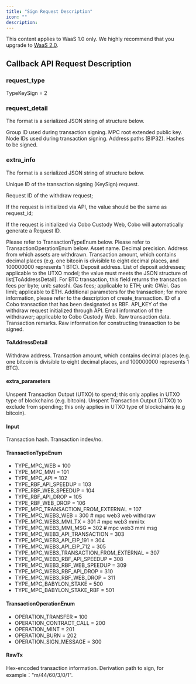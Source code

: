 ```yaml
---
title: "Sign Request Description"
icon: ""
description:
---
```

<Note>This content applies to WaaS 1.0 only. We highly recommend that you upgrade to [WaaS 2.0](/v2/guides/overview/introduction).</Note>


## Callback API Request Description

### request_type

TypeKeySign = 2

### request_detail

The format is a serialized JSON string of structure below.

<ParamField body="group_id" type="String" required>Group ID used during transaction signing.</ParamField>
<ParamField body="root_pub_key" type="String" required>MPC root extended public key.</ParamField>
<ParamField body="used_node_ids" type="[]String" required>Node IDs used during transaction signing.</ParamField>
<ParamField body="bip32_path_list" type="[]String" required>Address paths (BIP32).</ParamField>
<ParamField body="msg_hash_list" type="[]String" required>Hashes to be signed.</ParamField>

### extra_info

The format is a serialized JSON string of structure below.

<ParamField body="cobo_id" type="String" required>Unique ID of the transaction signing (KeySign) request.</ParamField>
<ParamField body="api_request_id" type="String" required><p>Request ID of the withdraw request;</p><p>If the request is initialized via API, the value should be the same as request_id;</p><p>If the request is initialized via Cobo Custody Web, Cobo will automatically generate a Request ID.</p></ParamField>
<ParamField body="transaction_type" type="TransactionTypeEnum" required>Please refer to TransactionTypeEnum below.</ParamField>
<ParamField body="operation" type="TransactionOperationEnum" required>Please refer to TransactionOperationEnum below.</ParamField>
<ParamField body="coin" type="String" required>Asset name.</ParamField>
<ParamField body="decimal" type="Int" required>Decimal precision.</ParamField>
<ParamField body="from_address" type="String" required>Address from which assets are withdrawn.</ParamField>
<ParamField body="amount" type="String" optional>Transaction amount, which contains decimal places (e.g. one bitcoin is divisible to eight decimal places, and 100000000 represents 1 BTC).</ParamField>
<ParamField body="to_address" type="String" required>Deposit address.</ParamField>
<ParamField body="to_address_details" type="Json" optional>List of deposit addresses; applicable to the UTXO model; the value must meets the JSON structure of list[ToAddressDetail].</ParamField>
<ParamField body="fee" type="Int" optional>For BTC transaction, this field returns the transaction fees per byte; unit: satoshi.</ParamField>
<ParamField body="gas_price" type="Int" optional>Gas fees; applicable to ETH; unit: GWei.</ParamField>
<ParamField body="gas_limit" type="Int" optional>Gas limit; applicable to ETH.</ParamField>
<ParamField body="extra_parameters" type="Json" required>Additional parameters for the transaction; for more information, please refer to the description of create_transaction.</ParamField>
<ParamField body="replace_cobo_id" type="String" optional>ID of a Cobo transaction that has been designated as RBF.</ParamField>
<ParamField body="api_key" type="String" optional>API_KEY of the withdraw request initialized through API.</ParamField>
<ParamField body="spender" type="String" optional>Email information of the withdrawer; applicable to Cobo Custody Web.</ParamField>
<ParamField body="raw_tx" type="List[RawTx]" required>Raw transaction data.</ParamField>
<ParamField body="note" type="String" required>Transaction remarks.</ParamField>
<ParamField body="raw_tx_info" type="Json" required>Raw information for constructing transaction to be signed.</ParamField>

#### ToAddressDetail

<ParamField body="to_address" type="String">Withdraw address.</ParamField>
<ParamField body="amount" type="String">Transaction amount, which contains decimal places (e.g. one bitcoin is divisible to eight decimal places, and 100000000 represents 1 BTC).</ParamField>

#### extra_parameters

<ParamField body="inputs_to_spend" type="List[Input]">Unspent Transaction Output (UTXO) to spend; this only applies in UTXO type of blockchains (e.g. bitcoin).</ParamField>
<ParamField body="inputs_to_exclude" type="List[Input]">Unspent Transaction Output (UTXO) to exclude from spending; this only applies in UTXO type of blockchains (e.g bitcoin).</ParamField>

#### Input

<ParamField body="tx_hash" type="String">Transaction hash.</ParamField>
<ParamField body="vout_n" type="Int">Transaction index/no.</ParamField>

#### TransactionTypeEnum

- TYPE_MPC_WEB = 100
- TYPE_MPC_MMI = 101
- TYPE_MPC_API = 102
- TYPE_RBF_API_SPEEDUP = 103
- TYPE_RBF_WEB_SPEEDUP = 104
- TYPE_RBF_API_DROP = 105
- TYPE_RBF_WEB_DROP = 106
- TYPE_MPC_TRANSACTION_FROM_EXTERNAL = 107
- TYPE_MPC_WEB3_WEB = 300  # mpc web3 web withdraw
- TYPE_MPC_WEB3_MMI_TX = 301  # mpc web3 mmi tx
- TYPE_MPC_WEB3_MMI_MSG = 302  # mpc web3 mmi msg
- TYPE_MPC_WEB3_API_TRANSACTION = 303
- TYPE_MPC_WEB3_API_EIP_191 = 304
- TYPE_MPC_WEB3_API_EIP_712 = 305
- TYPE_MPC_WEB3_TRANSACTION_FROM_EXTERNAL = 307
- TYPE_MPC_WEB3_RBF_API_SPEEDUP = 308
- TYPE_MPC_WEB3_RBF_WEB_SPEEDUP = 309
- TYPE_MPC_WEB3_RBF_API_DROP = 310
- TYPE_MPC_WEB3_RBF_WEB_DROP = 311
- TYPE_MPC_BABYLON_STAKE = 500
- TYPE_MPC_BABYLON_STAKE_RBF = 501

#### TransactionOperationEnum

- OPERATION_TRANSFER = 100
- OPERATION_CONTRACT_CALL = 200
- OPERATION_MINT = 201
- OPERATION_BURN = 202
- OPERATION_SIGN_MESSAGE = 300

#### RawTx

<ParamField body="raw_tx" type="String">Hex-encoded transaction information.</ParamField>
<ParamField body="derivation_path" type="String">Derivation path to sign, for example："m/44/60/3/0/1".</ParamField>
